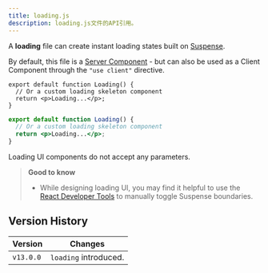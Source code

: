```yaml
---
title: loading.js
description: loading.js文件的API引用。
---
```


A **loading** file can create instant loading states built on [Suspense](/docs/app/building-your-application/routing/loading-ui-and-streaming).

By default, this file is a [Server Component](/docs/app/building-your-application/rendering/server-components) - but can also be used as a Client Component through the `"use client"` directive.

```tsx filename="app/feed/loading.tsx" switcher
export default function Loading() {
  // Or a custom loading skeleton component
  return <p>Loading...</p>;
}
```

```jsx filename="app/feed/loading.js" switcher
export default function Loading() {
  // Or a custom loading skeleton component
  return <p>Loading...</p>;
}
```

Loading UI components do not accept any parameters.

> **Good to know**
>
> - While designing loading UI, you may find it helpful to use the [React Developer Tools](https://react.dev/learn/react-developer-tools) to manually toggle Suspense boundaries.

## Version History

| Version   | Changes               |
| --------- | --------------------- |
| `v13.0.0` | `loading` introduced. |

